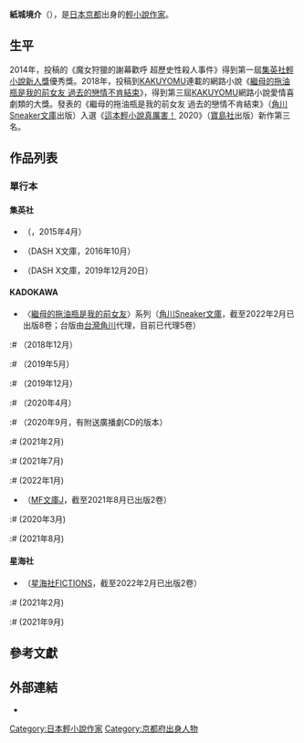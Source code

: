 {{Multiple issues|
{{Notability Unreferenced|time=2020-09-17T08:31:21+00:00}}
{{Unreferenced|time=2020-09-17T08:31:21+00:00}}
}}
'''紙城境介'''（{{jpn|j=紙城 境介|kn=かみしろ きょうすけ|rm=Kamishiro Kyosuke}}），是[[日本|日本]][[京都|京都]]出身的[[輕小說|輕小說]][[作家|作家]]。

== 生平 ==
2014年，投稿的《魔女狩獵的謝幕歡呼 超歷史性殺人事件》得到第一屆[[集英社輕小說新人獎|集英社輕小說新人獎]]優秀獎。2018年，投稿到[[KAKUYOMU|KAKUYOMU]]連載的網路小說《[[繼母的拖油瓶是我的前女友|繼母的拖油瓶是我的前女友 過去的戀情不肯結束]]》，得到第三屆[[KAKUYOMU|KAKUYOMU]]網路小說愛情喜劇類的大獎。發表的《繼母的拖油瓶是我的前女友 過去的戀情不肯結束》（[[角川Sneaker文庫|角川Sneaker文庫]]出版）入選《[[這本輕小說真厲害！|這本輕小說真厲害！]] 2020》（[[寶島社|寶島社]]出版）新作第三名。

== 作品列表 ==
=== 單行本 ===
==== 集英社 ====
* {{lang|ja|『ウィッチハント・カーテンコール 超歴史的殺人事件』}}（{{tsl|jp|ダッシュエックス文庫|DASH X文庫}}，2015年4月）
* {{lang|ja|『遊者戦記 #君とリアルを取り戻すRPG』}}（DASH X文庫，2016年10月）
* {{lang|ja|『最強カップルのイチャイチャVRMMOライフ 温泉旅行編：繋いだ手だけがここにある』}}（DASH X文庫，2019年12月20日）

==== KADOKAWA ====
* 〈[[繼母的拖油瓶是我的前女友|繼母的拖油瓶是我的前女友]]〉系列（[[角川Sneaker文庫|角川Sneaker文庫]]，截至2022年2月已出版8卷；台版由[[台灣角川|台灣角川]]代理，目前已代理5卷）
:# {{lang|ja|継母の連れ子が元カノだった 昔の恋が終わってくれない}}（2018年12月）
:# {{lang|ja|継母の連れ子が元カノだった2 たとえ恋人じゃなくたって}}（2019年5月）
:# {{lang|ja|継母の連れ子が元カノだった3 幼馴染みはやめておけ}}（2019年12月）
:# {{lang|ja|継母の連れ子が元カノだった4 ファースト・キスが布告する}}（2020年4月）
:# {{lang|ja|継母の連れ子が元カノだった5 あなたはこの世にただ一人}}（2020年9月，有附送廣播劇CD的版本）
:# {{lang|ja|継母の連れ子が元カノだった6 あのとき言えなかった六つのこと}} (2021年2月) 
:# {{lang|ja|継母の連れ子が元カノだった7 もう少しだけこのままで}} (2021年7月)
:# {{lang|ja|継母の連れ子が元カノだった8 そろそろ本気を出してみろ}} (2022年1月)
* {{lang|ja|『転生ごときで逃げられるとでも、兄さん?』}}（[[MF文庫J|MF文庫J]]，截至2021年8月已出版2卷）
:# {{lang|ja|転生ごときで逃げられるとでも、兄さん？}} (2020年3月)
:# {{lang|ja|転生ごときで逃げられるとでも、兄さん？2}} (2021年8月)

==== 星海社 ====
* {{lang|ja|『僕が答える君の謎解き』}}（[[星海社FICTIONS|星海社FICTIONS]]，截至2022年2月已出版2卷）
:# {{lang|ja|僕が答える君の謎解き 明神凛音は間違えない}} (2021年2月)
:# {{lang|ja|僕が答える君の謎解き2 その肩を抱く覚悟}} (2021年9月)

== 參考文獻 ==
{{Reflist}}

== 外部連結 ==
* {{Twitter|kamishiro_b}}

{{Authority control}}
{{DEFAULTSORT:Kamishiro Kyosuke}}
[[Category:日本輕小說作家|Category:日本輕小說作家]]
[[Category:京都府出身人物|Category:京都府出身人物]]